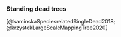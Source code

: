 
### Standing dead trees

[@kaminskaSpeciesrelatedSingleDead2018; @krzystekLargeScaleMappingTree2020]